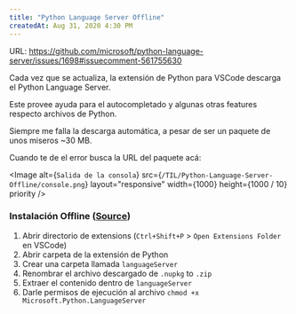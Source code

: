 ```yaml
---
title: "Python Language Server Offline"
createdAt: Aug 31, 2020 4:30 PM
---
```


URL: https://github.com/microsoft/python-language-server/issues/1698#issuecomment-561755630

Cada vez que se actualiza, la extensión de Python para VSCode descarga el Python Language Server.

Este provee ayuda para el autocompletado y algunas otras features respecto archivos de Python.

Siempre me falla la descarga automática, a pesar de ser un paquete de unos miseros ~30 MB.

Cuando te de el error busca la URL del paquete acá:

<Image
	alt={`Salida de la consola`}
	src={`/TIL/Python-Language-Server-Offline/console.png`}
	layout="responsive"
	width={1000}
	height={1000 / 10}
	priority
/>

### Instalación Offline ([Source](https://github.com/microsoft/python-language-server/issues/1698))

1. Abrir directorio de extensions (`Ctrl+Shift+P` > `Open Extensions Folder` en VSCode)
2. Abrir carpeta de la extensión de Python
3. Crear una carpeta llamada `languageServer`
4. Renombrar el archivo descargado de `.nupkg` to `.zip`
5. Extraer el contenido dentro de `languageServer`
6. Darle permisos de ejecución al archivo `chmod +x Microsoft.Python.LanguageServer`
